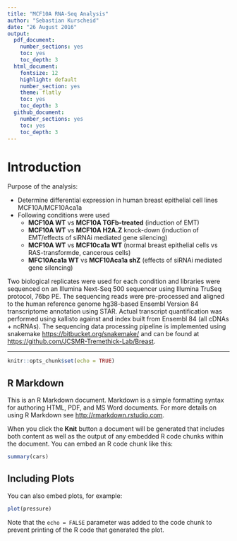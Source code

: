 ```yaml
---
title: "MCF10A RNA-Seq Analysis"
author: "Sebastian Kurscheid"
date: "26 August 2016"
output:
  pdf_document:
    number_sections: yes
    toc: yes
    toc_depth: 3
  html_document:
    fontsize: 12
    highlight: default
    number_section: yes
    theme: flatly
    toc: yes
    toc_depth: 3
  github_document:
    number_sections: yes
    toc: yes
    toc_depth: 3
---
```


# Introduction
Purpose of the analysis:

* Determine differential expression in human breast epithelial cell lines MCF10A/MCF10Aca1a
* Following conditions were used
    + **MCF10A WT** vs **MCF10A TGFb-treated** (induction of EMT)
    + **MCF10A WT** vs **MCF10A H2A.Z** knock-down (induction of EMT/effects of siRNAi mediated gene silencing)
    + **MCF10A WT** vs **MCF10ca1a WT** (normal breast epithelial cells vs RAS-transformde, cancerous cells)
    + **MFC10Aca1a WT** vs **MCF10Aca1a shZ** (effects of siRNAi mediated gene silencing)
  
Two biological replicates were used for each condition and libraries were sequenced on an Illumina Next-Seq 500 sequencer using Illumina TruSeq protocol, 76bp PE. The sequencing reads were pre-processed and aligned to the human reference genome hg38-based Ensembl Version 84 transcriptome annotation using STAR. Actual transcript quantification was performed using kallisto against and index built from Ensembl 84 (all cDNAs + ncRNAs). The sequencing data processing pipeline is implemented using snakemake <https://bitbucket.org/snakemake/> and can be found at <https://github.com/JCSMR-Tremethick-Lab/Breast>.

*********

```r
knitr::opts_chunk$set(echo = TRUE)
```

## R Markdown

This is an R Markdown document. Markdown is a simple formatting syntax for authoring HTML, PDF, and MS Word documents. For more details on using R Markdown see <http://rmarkdown.rstudio.com>.

When you click the **Knit** button a document will be generated that includes both content as well as the output of any embedded R code chunks within the document. You can embed an R code chunk like this:

```r
summary(cars)
```

## Including Plots

You can also embed plots, for example:

```r
plot(pressure)
```

Note that the `echo = FALSE` parameter was added to the code chunk to prevent printing of the R code that generated the plot.
